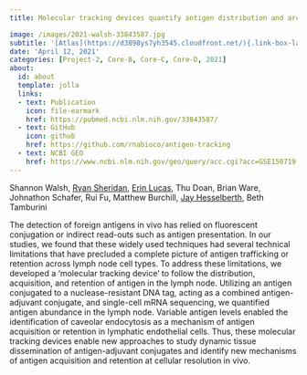 ```yaml
---
title: Molecular tracking devices quantify antigen distribution and archiving in the murine lymph node

image: /images/2021-walsh-33843587.jpg
subtitle: '[Atlas](https://d3898ys7yh3545.cloudfront.net/){.link-box-large}'
date: 'April 12, 2021'
categories: [Project-2, Core-B, Core-C, Core-D, 2021]
about:
  id: about
  template: jolla
  links:
  - text: Publication
    icon: file-earmark
    href: https://pubmed.ncbi.nlm.nih.gov/33843587/
  - text: GitHub
    icon: github
    href: https://github.com/rnabioco/antigen-tracking
  - text: NCBI GEO
    href: https://www.ncbi.nlm.nih.gov/geo/query/acc.cgi?acc=GSE150719
---
```


Shannon Walsh, [Ryan Sheridan](https://orcid.org/0000-0003-4012-3147), [Erin Lucas](http://orcid.org/0000-0001-7705-2069), Thu Doan, Brian Ware, Johnathon Schafer, Rui Fu, Matthew Burchill, [Jay Hesselberth](https://scholar.google.com/citations?user=EnOmNEYAAAAJ), Beth Tamburini

The detection of foreign antigens in vivo has relied on fluorescent conjugation or indirect read-outs such as antigen presentation. In our studies, we found that these widely used techniques had several technical limitations that have precluded a complete picture of antigen trafficking or retention across lymph node cell types. To address these limitations, we developed a 'molecular tracking device' to follow the distribution, acquisition, and retention of antigen in the lymph node. Utilizing an antigen conjugated to a nuclease-resistant DNA tag, acting as a combined antigen-adjuvant conjugate, and single-cell mRNA sequencing, we quantified antigen abundance in the lymph node. Variable antigen levels enabled the identification of caveolar endocytosis as a mechanism of antigen acquisition or retention in lymphatic endothelial cells. Thus, these molecular tracking devices enable new approaches to study dynamic tissue dissemination of antigen-adjuvant conjugates and identify new mechanisms of antigen acquisition and retention at cellular resolution in vivo.

